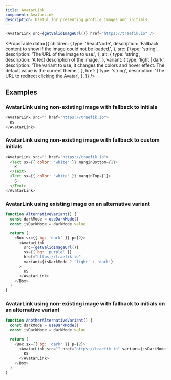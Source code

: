```yaml
---
title: AvatarLink
component: AvatarLink
description: Useful for presenting profile images and initials.
---
```


```js live
<AvatarLink src={getValidImageUrl()} href="https://traefik.io" />
```

<PropsTable
  data={{
    children: {
      type: 'ReactNode',
      description: 'Fallback content to show if the image could not be loaded.',
    },
    src: {
      type: 'string',
      description: 'The URL of the image to use.',
    },
    alt: {
      type: 'string',
      description: 'A text description of the image.',
    },
    variant: {
      type: 'light | dark',
      description:
        'The variant to use, it changes the colors and hover effect. The default value is the current theme.',
    },
    href: {
      type: 'string',
      description: 'The URL to redirect clicking the Avatar',
    },
  }}
/>

## Examples

### AvatarLink using non-existing image with fallback to initials

```js live
<AvatarLink src="" href="https://traefik.io">
  KS
</AvatarLink>
```

### AvatarLink using non-existing image with fallback to custom initials

```js live
<AvatarLink src="" href="https://traefik.io">
  <Text sx={{ color: 'white' }} marginBottom={1}>
    K
  </Text>
  <Text sx={{ color: 'white' }} marginTop={1}>
    S
  </Text>
</AvatarLink>
```

### AvatarLink using existing image on an alternative variant

```js live removeFragment
function AlternativeVariant() {
  const darkMode = useDarkMode()
  const isDarkMode = darkMode.value

  return (
    <Box sx={{ bg: 'dark' }} p={2}>
      <AvatarLink
        src={getValidImageUrl()}
        sx={{ bg: 'purple' }}
        href="https://traefik.io"
        variant={isDarkMode ? 'light' : 'dark'}
      >
        KS
      </AvatarLink>
    </Box>
  )
}
```

### AvatarLink using non-existing image with fallback to initials on an alternative variant

```js live removeFragment
function AnotherAlternativeVariant() {
  const darkMode = useDarkMode()
  const isDarkMode = darkMode.value

  return (
    <Box sx={{ bg: 'dark' }} p={2}>
      <AvatarLink src="" href="https://traefik.io" variant={isDarkMode ? 'light' : 'dark'}>
        KS
      </AvatarLink>
    </Box>
  )
}
```
